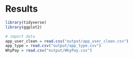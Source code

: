 # Results

```r
library(tidyverse)
library(ggplot2)
```

```r
# import data
app_user_clean = read.csv("output/app_user_clean.csv")
app_type = read.csv("output/app_type.csv")
WhyPay = read.csv("output/WhyPay.csv")
```